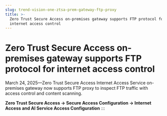 ```yaml
---
slug: trend-vision-one-ztsa-prem-gateway-ftp-proxy
title: >-
  Zero Trust Secure Access on-premises gateway supports FTP protocol for
  internet access control
---
```

# Zero Trust Secure Access on-premises gateway supports FTP protocol for internet access control

March 24, 2025—Zero Trust Secure Access Internet Access Service on-premises gateway now supports FTP proxy to inspect FTP traffic with access control and content scanning.

**Zero Trust Secure Access → Secure Access Configuration → Internet Access and AI Service Access Configuration**
:::

